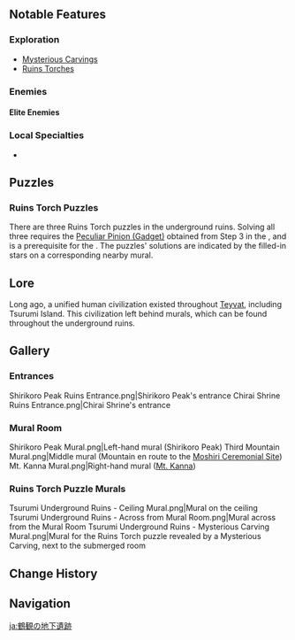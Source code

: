 {{Stub|Complete information about puzzles}}
{{Location Infobox
|image        = <gallery>
Tsurumi Underground Ruins.png|In-game
Point of Interest Tsurumi Underground Ruins Map Location.png|Map
</gallery>
|type         = Point of Interest
|region       = Inazuma
|subregion    = 
|area         = Tsurumi Island
|subarea      = 
}}
{{Location Intro|The '''Tsurumi Underground Ruins'''|description=<p>{{If Self|Tsurumi Underground Ruins|It|The Tsurumi Underground Ruins}} connects between [[Shirikoro Peak]] and [[Chirai Shrine]]; the Shirikoro Peak entrance is at the base of the mountain under the [[Perch]], while Chirai Shrine's entrance is located underneath the ruins. The underground ruins contain remnants of both the [[Thunderbird Civilization]] and an even earlier civilization.</p>}}

==Notable Features==
===Exploration===
* [[Mysterious Carving]]s
* [[Ruins Torch]]es

===Enemies===
====Elite Enemies====
{{Column|2|
*{{Enemy|Ruin Cruiser}}
*{{Enemy|Ruin Destroyer}}
*{{Enemy|Ruin Sentinel}}
*{{Enemy|Ruin Scout}}
}}

===Local Specialties===
* {{Item|Fluorescent Fungus}}

==Puzzles==
===Ruins Torch Puzzles===
There are three Ruins Torch puzzles in the underground ruins. Solving all three requires the [[Peculiar Pinion (Gadget)]] obtained from Step 3 in the {{Quest|Octave of the Maushiro}}, and is a prerequisite for the {{Achievement|Guessing Game}}. The puzzles' solutions are indicated by the filled-in stars on a corresponding nearby mural.
<!--
==NPCs==
*
--><!--
==Interactables==
===Interactable Name===
{{Dialogue start}}
:''':''' {{tx}}
{{Dialogue end}}
--><!--
==Descriptions==
{{Description|}}
-->
==Lore==
Long ago, a unified human civilization existed throughout [[Teyvat]], including Tsurumi Island. This civilization left behind murals, which can be found throughout the underground ruins.
<!--
==Trivia==
*
-->
==Gallery==
===Entrances===
<gallery>
Shirikoro Peak Ruins Entrance.png|Shirikoro Peak's entrance
Chirai Shrine Ruins Entrance.png|Chirai Shrine's entrance
</gallery>

===Mural Room===
<gallery>
Shirikoro Peak Mural.png|Left-hand mural (Shirikoro Peak)
Third Mountain Mural.png|Middle mural (Mountain en route to the [[Moshiri Ceremonial Site]])
Mt. Kanna Mural.png|Right-hand mural ([[Mt. Kanna]])
</gallery>

===Ruins Torch Puzzle Murals===
<gallery>
Tsurumi Underground Ruins - Ceiling Mural.png|Mural on the ceiling
Tsurumi Underground Ruins - Across from Mural Room.png|Mural across from the Mural Room
Tsurumi Underground Ruins - Mysterious Carving Mural.png|Mural for the Ruins Torch puzzle revealed by a Mysterious Carving, next to the submerged room
</gallery>
<!--
==Video Guides==
{{EVT
|video   = 
|caption = 
}}

==Other Languages==
{{Other Languages
|en      = {{subst:#titleparts:{{subst:PAGENAME}}}}
|zhs     = 
|zhs_rm  = 
|zht     = 
|zht_rm  = 
|zh_tl   = 
|ja      = 
|ja_rm   = 
|ja_tl   = 
|ko      = 
|ko_rm   = 
|ko_tl   = 
|es      = 
|es_tl   = 
|fr      = 
|fr_tl   = 
|ru      = 
|ru_tl   = 
|th      = 
|th_rm   = 
|th_tl   = 
|vi      = 
|vi_tl   = 
|de      = 
|de_tl   = 
|id      = 
|id_tl   = 
|pt      = 
|pt_tl   = 
|tr      = 
|tr_tl   = 
|it      = 
|it_tl   = 
}}
-->

==Change History==
{{Change History|2.2}}

==Navigation==
{{PoI Navbox|Inazuma}}

[[ja:鶴観の地下遺跡]]